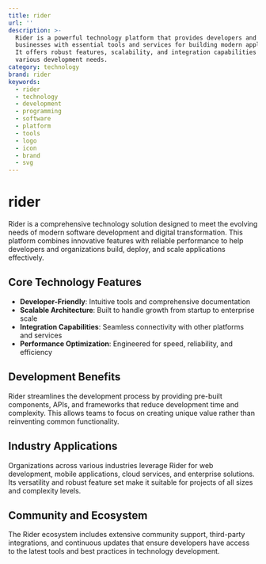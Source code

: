```yaml
---
title: rider
url: ''
description: >-
  Rider is a powerful technology platform that provides developers and
  businesses with essential tools and services for building modern applications.
  It offers robust features, scalability, and integration capabilities for
  various development needs.
category: technology
brand: rider
keywords:
  - rider
  - technology
  - development
  - programming
  - software
  - platform
  - tools
  - logo
  - icon
  - brand
  - svg
---
```


# rider

Rider is a comprehensive technology solution designed to meet the evolving needs of modern software development and digital transformation. This platform combines innovative features with reliable performance to help developers and organizations build, deploy, and scale applications effectively.

## Core Technology Features

- **Developer-Friendly**: Intuitive tools and comprehensive documentation
- **Scalable Architecture**: Built to handle growth from startup to enterprise scale
- **Integration Capabilities**: Seamless connectivity with other platforms and services
- **Performance Optimization**: Engineered for speed, reliability, and efficiency

## Development Benefits

Rider streamlines the development process by providing pre-built components, APIs, and frameworks that reduce development time and complexity. This allows teams to focus on creating unique value rather than reinventing common functionality.

## Industry Applications

Organizations across various industries leverage Rider for web development, mobile applications, cloud services, and enterprise solutions. Its versatility and robust feature set make it suitable for projects of all sizes and complexity levels.

## Community and Ecosystem

The Rider ecosystem includes extensive community support, third-party integrations, and continuous updates that ensure developers have access to the latest tools and best practices in technology development.

